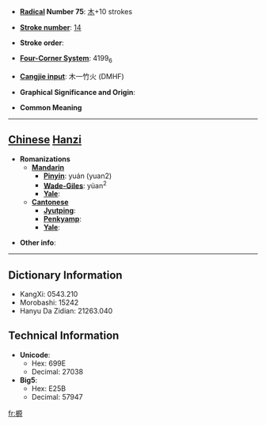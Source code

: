 * '''[[Wiktionary:Chinese radical index| Radical]] Number 75''': [[Wiktionary:Chinese radical index 木|木]]+10 strokes

* '''[[Wiktionary:Chinese total strokes index|Stroke number]]''': [[Wiktionary:Chinese total strokes index 14|14]]

* '''Stroke order''': 

* '''[[Wiktionary:Chinese four corner index|Four-Corner System]]''': 4199<sub>6</sub>

* '''[[Wiktionary:Chinese Cangjie index|Cangjie input]]''': 木一竹火 (DMHF)

* '''Graphical Significance and Origin''': 

* '''Common Meaning'''

----

== [[Chinese]] [[Hanzi]] ==

* '''Romanizations'''
** '''[[Mandarin]]'''
*** '''[[Pinyin]]''': yuán (yuan2)
*** '''[[Wade-Giles]]''': yüan<sup>2</sup>
*** '''[[Yale]]''': 
** '''[[Cantonese]]'''
*** '''[[Jyutping]]''':
*** '''[[Penkyamp]]''': 
*** '''[[Yale]]''': 

* '''Other info''': 

----

== Dictionary Information ==

* KangXi: 0543.210
* Morobashi: 15242
* Hanyu Da Zidian: 21263.040

== Technical Information ==

* '''Unicode''':
** Hex: 699E
** Decimal: 27038
* '''Big5''':
** Hex: E25B
** Decimal: 57947

[[fr:榞]]